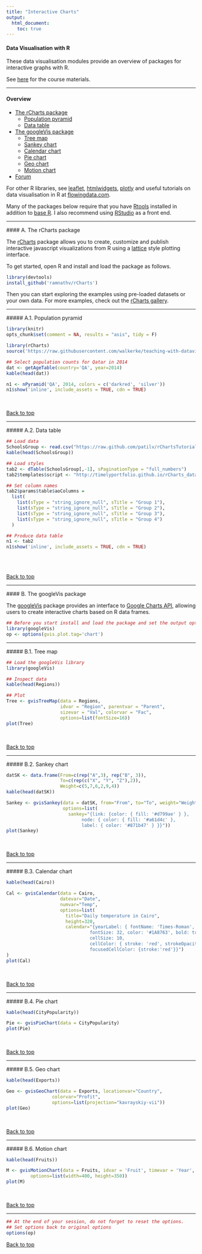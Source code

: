 ---
title: "Interactive Charts"
output:
  html_document:
    toc: true
---

#### Data Visualisation with R

These data visualisation modules provide an overview of packages for interactive graphs with R. <!--more--> 

See [here](http://klein.uk/teaching/) for the course materials.

***

#### Overview

- [The rCharts package](#a)
    + [Population pyramid](#a1)
    + [Data table](#a2)
- [The googleVis package](#b)
    + [Tree map](#b1)
    + [Sankey chart](#b2)
    + [Calendar chart](#b3)
    + [Pie chart](#b4)
    + [Geo chart](#b5)
    + [Motion chart](#b6)
- [Forum](http://stackoverflow.com/tags)

For other R libraries, see [leaflet](http://rstudio.github.io/leaflet/), [htmlwidgets](http://www.htmlwidgets.org/showcase_leaflet.html), [plotly](https://plot.ly/r/) and useful tutorials on data visualisation in R at [flowingdata.com](http://flowingdata.com/).

Many of the packages below require that you have [Rtools](https://cran.r-project.org/bin/windows/Rtools/) installed in addition to [base R](https://cran.r-project.org/). I also recommend using [RStudio](https://www.rstudio.com/products/rstudio/download/) as a front end.

***

####<a name="a"></a> A. The rCharts package

The [rCharts](http://rcharts.io) package allows you to create, customize and publish interactive javascript visualizations from R using a [lattice](http://www.statmethods.net/advgraphs/trellis.html) style plotting interface.

To get started, open R and install and load the package as follows.

```{r eval=FALSE}
library(devtools)
install_github('ramnathv/rCharts')
```

Then you can start exploring the examples using pre-loaded datasets or your own data. For more examples, check out the [rCharts gallery](http://rcharts.io/gallery/).

***

#####<a name="a1"></a> A.1. Population pyramid
```{r include=FALSE}
library(knitr)
opts_chunk$set(comment = NA, results = "asis", tidy = F)
```

```{r PyramidExample, cache=TRUE}
library(rCharts)
source('https://raw.githubusercontent.com/walkerke/teaching-with-datavis/master/pyramids/rcharts_pyramids.R')

## Select population counts for Qatar in 2014
dat <- getAgeTable(country='QA', year=2014)
kable(head(dat))

n1 <- nPyramid('QA', 2014, colors = c('darkred', 'silver'))
n1$show('inline', include_assets = TRUE, cdn = TRUE)
```
<br>

[Back to top](#)

***

#####<a name="a2"></a> A.2. Data table
```{r DatatableExample, cache=TRUE}
## Load data
SchoolsGroup <- read.csv("https://raw.github.com/patilv/rChartsTutorials/master/SchoolsGroup.csv")
kable(head(SchoolsGroup))

## Load styles
tab2 <- dTable(SchoolsGroup[,-1], sPaginationType = "full_numbers")
tab2$templates$script <- "http://timelyportfolio.github.io/rCharts_dataTable/chart_customsort.html" 

## Set column names
tab2$params$table$aoColumns =
  list(
    list(sType = "string_ignore_null", sTitle = "Group 1"),
    list(sType = "string_ignore_null", sTitle = "Group 2"),
    list(sType = "string_ignore_null", sTitle = "Group 3"),
    list(sType = "string_ignore_null", sTitle = "Group 4")
  )

## Produce data table
n1 <- tab2
n1$show('inline', include_assets = TRUE, cdn = TRUE)
```

<br>
<br>

[Back to top](#)

***

####<a name="b"></a> B. The googleVis package

The [googleVis](https://cran.r-project.org/web/packages/googleVis/vignettes/googleVis_examples.html) package provides an interface to [Google Charts API](https://developers.google.com/chart/interactive/docs/gallery?hl=en), allowing users to create interactive charts based on R data frames.

```{r setOptions, message=FALSE, include=FALSE}
## Before you start install and load the package and set the output option using the `options` function.
library(googleVis)
op <- options(gvis.plot.tag='chart')
```

***

#####<a name="b1"></a> B.1. Tree map
```{r TreeExample, results='asis', tidy=FALSE, cache=TRUE}
## Load the googleVis library
library(googleVis)

## Inspect data
kable(head(Regions))

## Plot
Tree <- gvisTreeMap(data = Regions,  
                    idvar = "Region", parentvar = "Parent", 
                    sizevar = "Val", colorvar = "Fac", 
                    options=list(fontSize=16))
plot(Tree)
```
<br>

[Back to top](#)

***

#####<a name="b2"></a> B.2. Sankey chart
```{r SankeyExample, results='asis', cache=TRUE}
datSK <- data.frame(From=c(rep("A",3), rep("B", 3)),
                    To=c(rep(c("X", "Y", "Z"),2)),
                    Weight=c(5,7,6,2,9,4))
kable(head(datSK))

Sankey <- gvisSankey(data = datSK, from="From", to="To", weight="Weight",
                     options=list(
                       sankey="{link: {color: { fill: '#d799ae' } },
                            node: { color: { fill: '#a61d4c' },
                            label: { color: '#871b47' } }}"))
plot(Sankey)
```
<br>

[Back to top](#)

***

#####<a name="b3"></a> B.3. Calendar chart
```{r CalendarExample, results='asis', cache=TRUE}
kable(head(Cairo))

Cal <- gvisCalendar(data = Cairo, 
                    datevar="Date", 
                    numvar="Temp",
                    options=list(
                      title="Daily temperature in Cairo",
                      height=320,
                      calendar="{yearLabel: { fontName: 'Times-Roman',
                               fontSize: 32, color: '#1A8763', bold: true},
                               cellSize: 10,
                               cellColor: { stroke: 'red', strokeOpacity: 0.2 },
                               focusedCellColor: {stroke:'red'}}")
)
plot(Cal)
```
<br>

[Back to top](#)

***

#####<a name="b4"></a> B.4. Pie chart
```{r PieChartExample, results='asis', cache=TRUE}
kable(head(CityPopularity))

Pie <- gvisPieChart(data = CityPopularity)
plot(Pie)
```
<br>

[Back to top](#)

***

#####<a name="b5"></a> B.5. Geo chart
```{r GeoChartExample, results='asis', cache=TRUE}
kable(head(Exports))

Geo <- gvisGeoChart(data = Exports, locationvar="Country", 
                 colorvar="Profit",
                 options=list(projection="kavrayskiy-vii"))
plot(Geo)
```
<br>

[Back to top](#)

***

#####<a name="b6"></a> B.6. Motion chart
```{r MotionChartExample, results='asis', cache=TRUE}
kable(head(Fruits))

M <- gvisMotionChart(data = Fruits, idvar = 'Fruit', timevar = 'Year',
         options=list(width=400, height=350))
plot(M)
```
<br>

[Back to top](#)

***

```{r resetOptions, include=FALSE}
## At the end of your session, do not forget to reset the options.
## Set options back to original options
options(op)
```

[Back to top](#)

<a name="forum"> </a>




